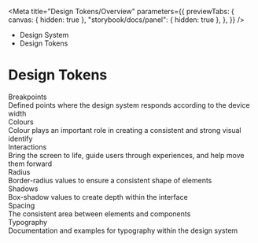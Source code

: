 
<Meta
	title="Design Tokens/Overview"
	parameters={{
		previewTabs: {
			canvas: { hidden: true },
			"storybook/docs/panel": { hidden: true },
		},
	}}
/>

<div className="act-docs-container">
	<Masthead />
	<div className="act-flex act-flex-light-purple">
		<div className="act-flex__container act-flex__container-padding-trim">
			<div className="act-flex__grid">
				<div className="act-flex__row">
					<div className="act-col__cw-12">
						<div className="act-box">
							<div className="act-breadcrumbs">
								<ul className="act-breadcrumbs__container">
									<li className="act-breadcrumbs__crumb act-h6">
										<LinkTo
											className="act-breadcrumbs__crumb__link"
											kind="system-introduction--page"
										>
											Design System <i className="fa-solid fa-angle-right"></i>
										</LinkTo>
									</li>
									<li className="act-breadcrumbs__crumb act-h6">
										<LinkTo
											className="act-breadcrumbs__crumb__link"
											kind="design-tokens-overview--page"
										>
											Design Tokens <i className="fa-solid fa-angle-right"></i>
										</LinkTo>
									</li>
								</ul>
							</div>
							<h1>Design Tokens</h1>
						</div>
					</div>
				</div>
			</div>
		</div>
	</div>
	<div className="act-flex">
		<div className="act-flex__container">
			<div className="act-flex__grid">
				<div className="act-flex__row">
					<div className="act-col__cw-12">
						<div className="act-box">
							<div className="act-card-grid">
								<LinkTo
									className="act-card act-card__primary act-card__feature--icon"
									kind="design-tokens-breakpoints--page"
								>
									<div class="act-card__container">
										<div class="act-card__content">
											<div class="act-card__icon">
												<i class="fa-solid fa-left-right"></i>
											</div>
											<div class="act-card__title">Breakpoints</div>
											<div class="act-card__description">
												Defined points where the design system responds
												according to the device width
											</div>
											<div class="act-card__cta">
												<i class="fa-solid fa-arrow-right"></i>
											</div>
										</div>
									</div>
								</LinkTo>
								<LinkTo
									className="act-card act-card__primary act-card__feature--icon"
									kind="design-tokens-colours--page"
								>
									<div class="act-card__container">
										<div class="act-card__content">
											<div class="act-card__icon">
												<i class="fa-solid fa-palette"></i>
											</div>
											<div class="act-card__title">Colours</div>
											<div class="act-card__description">
												Colour plays an important role in creating a consistent
												and strong visual identify
											</div>
											<div class="act-card__cta">
												<i class="fa-solid fa-arrow-right"></i>
											</div>
										</div>
									</div>
								</LinkTo>
								<LinkTo
									className="act-card act-card__primary act-card__feature--icon"
									kind="design-tokens-interactions--page"
								>
									<div class="act-card__container">
										<div class="act-card__content">
											<div class="act-card__icon">
												<i class="fa-solid fa-person-walking"></i>
											</div>
											<div class="act-card__title">Interactions</div>
											<div class="act-card__description">
												Bring the screen to life, guide users through
												experiences, and help move them forward
											</div>
											<div class="act-card__cta">
												<i class="fa-solid fa-arrow-right"></i>
											</div>
										</div>
									</div>
								</LinkTo>
								<LinkTo
									className="act-card act-card__primary act-card__feature--icon"
									kind="design-tokens-radius--page"
								>
									<div class="act-card__container">
										<div class="act-card__content">
											<div class="act-card__icon">
												<i class="fa-solid fa-circle"></i>
											</div>
											<div class="act-card__title">Radius</div>
											<div class="act-card__description">
												Border-radius values to ensure a consistent shape of
												elements
											</div>
											<div class="act-card__cta">
												<i class="fa-solid fa-arrow-right"></i>
											</div>
										</div>
									</div>
								</LinkTo>
								<LinkTo
									className="act-card act-card__primary act-card__feature--icon"
									kind="design-tokens-shadows--page"
								>
									<div class="act-card__container">
										<div class="act-card__content">
											<div class="act-card__icon">
												<i class="fa-solid fa-sun"></i>
											</div>
											<div class="act-card__title">Shadows</div>
											<div class="act-card__description">
												Box-shadow values to create depth within the interface
											</div>
											<div class="act-card__cta">
												<i class="fa-solid fa-arrow-right"></i>
											</div>
										</div>
									</div>
								</LinkTo>
								<LinkTo
									className="act-card act-card__primary act-card__feature--icon"
									kind="design-tokens-spacing--page"
								>
									<div class="act-card__container">
										<div class="act-card__content">
											<div class="act-card__icon">
												<i class="fa-solid fa-border-none"></i>
											</div>
											<div class="act-card__title">Spacing</div>
											<div class="act-card__description">
												The consistent area between elements and components
											</div>
											<div class="act-card__cta">
												<i class="fa-solid fa-arrow-right"></i>
											</div>
										</div>
									</div>
								</LinkTo>
								<LinkTo
									className="act-card act-card__primary act-card__feature--icon"
									kind="design-tokens-typography--page"
								>
									<div class="act-card__container">
										<div class="act-card__content">
											<div class="act-card__icon">
												<i class="fa-solid fa-font"></i>
											</div>
											<div class="act-card__title">Typography</div>
											<div class="act-card__description">
												Documentation and examples for typography within the
												design system
											</div>
											<div class="act-card__cta">
												<i class="fa-solid fa-arrow-right"></i>
											</div>
										</div>
									</div>
								</LinkTo>
							</div>
						</div>
					</div>
				</div>
			</div>
		</div>
	</div>
	<AoC />
	<Footer />
</div>
